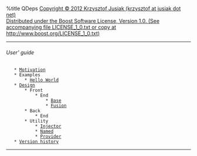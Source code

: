 %title QDeps
[mailto:krzysztof_at_jusiak_dot_net Copyright © 2012 Krzysztof Jusiak (krzysztof at jusiak dot net)]
<br>
[http://www.boost.org/LICENSE_1_0.txt Distributed under the Boost Software License, Version 1.0. (See accompanying file LICENSE_1_0.txt or copy at http://www.boost.org/LICENSE_1_0.txt)]

----
====== User' guide ======
    * [[Motivation]]
    * Examples
        * [[HelloWorld|Hello World]]
    * [[Design]]
        * Front
            * End
                * [[Base]]
                * [[Fusion]]
        * Back
            * End
        * Utility
            * [[Injector]]
            * [[Named]]
            * [[Provider]]
    * [[VersionHistory|Version history]]
----

